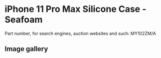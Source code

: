 
# iPhone 11 Pro Max Silicone Case - Seafoam

Part number, for search engines, auction websites and such: MY102ZM/A

## Image gallery

<div style={{ width: "768px" }}>
  <GalleryComponent
    images={[
      {
        original: "/everysource/MY102.png",
        thumbnail: "/everypreview/MY102.png",
      },
      {
        original: "/everysource/MY102_AV1.png",
        thumbnail: "/everypreview/MY102_AV1.png",
      },
      {
        original: "/everysource/MY102_AV2.png",
        thumbnail: "/everypreview/MY102_AV2.png",
      },
      {
        original: "/everysource/MY102_AV3.png",
        thumbnail: "/everypreview/MY102_AV3.png",
      },
      {
        original: "/everysource/MY102_AV4.png",
        thumbnail: "/everypreview/MY102_AV4.png",
      },
      {
        original: "/everysource/MY102_AV5.png",
        thumbnail: "/everypreview/MY102_AV5.png",
      }
    ]}
  />
</div>